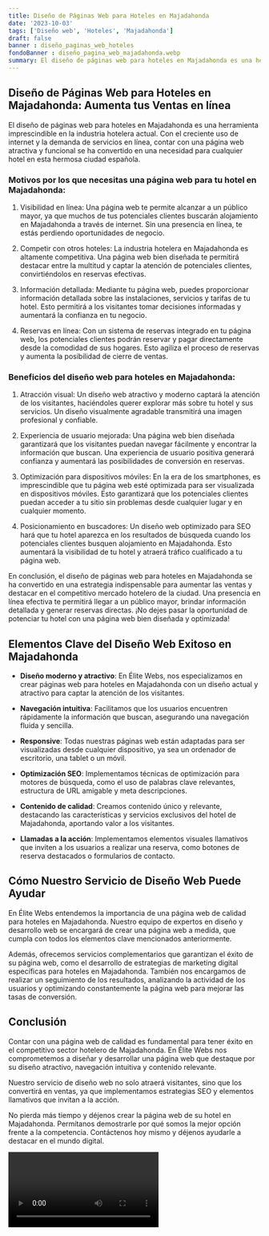 ```yaml
---
title: Diseño de Páginas Web para Hoteles en Majadahonda
date: '2023-10-03'
tags: ['Diseño web', 'Hoteles', 'Majadahonda']
draft: false
banner : diseño_paginas_web_hoteles
fondoBanner : diseño_pagina_web_majadahonda.webp
summary: El diseño de páginas web para hoteles en Majadahonda es una herramienta imprescindible en la industria hotelera actual. Con el creciente uso de internet y la demanda de servicios en línea, contar con una página web atractiva y funcional se ha convertido en una necesidad para cualquier hotel en esta hermosa ciudad española.
---
```


## Diseño de Páginas Web para Hoteles en Majadahonda: Aumenta tus Ventas en línea

El diseño de páginas web para hoteles en Majadahonda es una herramienta imprescindible en la industria hotelera actual. Con el creciente uso de internet y la demanda de servicios en línea, contar con una página web atractiva y funcional se ha convertido en una necesidad para cualquier hotel en esta hermosa ciudad española.

### Motivos por los que necesitas una página web para tu hotel en Majadahonda:

1. Visibilidad en línea: Una página web te permite alcanzar a un público mayor, ya que muchos de tus potenciales clientes buscarán alojamiento en Majadahonda a través de internet. Sin una presencia en línea, te estás perdiendo oportunidades de negocio.

2. Competir con otros hoteles: La industria hotelera en Majadahonda es altamente competitiva. Una página web bien diseñada te permitirá destacar entre la multitud y captar la atención de potenciales clientes, convirtiéndolos en reservas efectivas.

3. Información detallada: Mediante tu página web, puedes proporcionar información detallada sobre las instalaciones, servicios y tarifas de tu hotel. Esto permitirá a los visitantes tomar decisiones informadas y aumentará la confianza en tu negocio.

4. Reservas en línea: Con un sistema de reservas integrado en tu página web, los potenciales clientes podrán reservar y pagar directamente desde la comodidad de sus hogares. Esto agiliza el proceso de reservas y aumenta la posibilidad de cierre de ventas.

### Beneficios del diseño web para hoteles en Majadahonda:

1. Atracción visual: Un diseño web atractivo y moderno captará la atención de los visitantes, haciéndoles querer explorar más sobre tu hotel y sus servicios. Un diseño visualmente agradable transmitirá una imagen profesional y confiable.

2. Experiencia de usuario mejorada: Una página web bien diseñada garantizará que los visitantes puedan navegar fácilmente y encontrar la información que buscan. Una experiencia de usuario positiva generará confianza y aumentará las posibilidades de conversión en reservas.

3. Optimización para dispositivos móviles: En la era de los smartphones, es imprescindible que tu página web esté optimizada para ser visualizada en dispositivos móviles. Esto garantizará que los potenciales clientes puedan acceder a tu sitio sin problemas desde cualquier lugar y en cualquier momento.

4. Posicionamiento en buscadores: Un diseño web optimizado para SEO hará que tu hotel aparezca en los resultados de búsqueda cuando los potenciales clientes busquen alojamiento en Majadahonda. Esto aumentará la visibilidad de tu hotel y atraerá tráfico cualificado a tu página web.

En conclusión, el diseño de páginas web para hoteles en Majadahonda se ha convertido en una estrategia indispensable para aumentar las ventas y destacar en el competitivo mercado hotelero de la ciudad. Una presencia en línea efectiva te permitirá llegar a un público mayor, brindar información detallada y generar reservas directas. ¡No dejes pasar la oportunidad de potenciar tu hotel con una página web bien diseñada y optimizada!

<GifSeo />

<Cta />

## Elementos Clave del Diseño Web Exitoso en Majadahonda

- **Diseño moderno y atractivo**: En Élite Webs, nos especializamos en crear páginas web para hoteles en Majadahonda con un diseño actual y atractivo para captar la atención de los visitantes.

- **Navegación intuitiva**: Facilitamos que los usuarios encuentren rápidamente la información que buscan, asegurando una navegación fluida y sencilla.

- **Responsive**: Todas nuestras páginas web están adaptadas para ser visualizadas desde cualquier dispositivo, ya sea un ordenador de escritorio, una tablet o un móvil.

- **Optimización SEO**: Implementamos técnicas de optimización para motores de búsqueda, como el uso de palabras clave relevantes, estructura de URL amigable y meta descripciones.

- **Contenido de calidad**: Creamos contenido único y relevante, destacando las características y servicios exclusivos del hotel de Majadahonda, aportando valor a los visitantes.

- **Llamadas a la acción**: Implementamos elementos visuales llamativos que inviten a los usuarios a realizar una reserva, como botones de reserva destacados o formularios de contacto.

## Cómo Nuestro Servicio de Diseño Web Puede Ayudar

En Élite Webs entendemos la importancia de una página web de calidad para hoteles en Majadahonda. Nuestro equipo de expertos en diseño y desarrollo web se encargará de crear una página web a medida, que cumpla con todos los elementos clave mencionados anteriormente.

Además, ofrecemos servicios complementarios que garantizan el éxito de su página web, como el desarrollo de estrategias de marketing digital específicas para hoteles en Majadahonda. También nos encargamos de realizar un seguimiento de los resultados, analizando la actividad de los usuarios y optimizando constantemente la página web para mejorar las tasas de conversión.

## Conclusión

Contar con una página web de calidad es fundamental para tener éxito en el competitivo sector hotelero de Majadahonda. En Élite Webs nos comprometemos a diseñar y desarrollar una página web que destaque por su diseño atractivo, navegación intuitiva y contenido relevante.

Nuestro servicio de diseño web no solo atraerá visitantes, sino que los convertirá en ventas, ya que implementamos estrategias SEO y elementos llamativos que invitan a la acción.

No pierda más tiempo y déjenos crear la página web de su hotel en Majadahonda. Permítanos demostrarle por qué somos la mejor opción frente a la competencia. Contáctenos hoy mismo y déjenos ayudarle a destacar en el mundo digital.

<Video />

<CtaBot job='Hoteles' city='Majadahonda'/>

<Gmaps query='Majadahonda+españa+maps' />